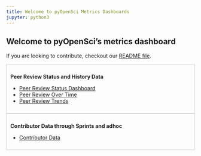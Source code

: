 ```yaml
---
title: Welcome to pyOpenSci Metrics Dashboards
jupyter: python3
---
```


## Welcome to pyOpenSci's metrics dashboard

If you are looking to contribute, checkout our [README file](https://www.github.com//pyopensci/metrics/README.md).

::: {.grid }

::: {.g-col-6 style="border: 1px solid #cccccc; padding: 10px"}

**Peer Review Status and History Data**

* [Peer Review Status Dashboard](/peer-review/current-review-status.html)
* [Peer Review Over Time](/peer-review/reviews-over-time.html)
* [Peer Review Trends](/peer-review/review-trends.html)

:::

::: {.g-col-6 style="border: 1px solid #cccccc; padding: 10px"}
**Contributor Data through Sprints and adhoc**

* [Contributor Data](contributors.html)
:::


:::
